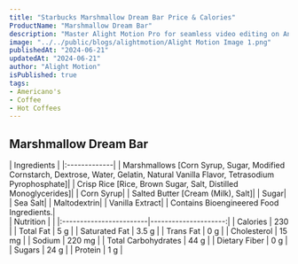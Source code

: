 ```yaml
---
title: "Starbucks Marshmallow Dream Bar Price & Calories"
ProductName: "Marshmallow Dream Bar"
description: "Master Alight Motion Pro for seamless video editing on Android, iOS, and Tablets with our ultimate guide, unlocking advanced features and elevating your skills in 2024!"
image: "../../public/blogs/alightmotion/Alight Motion Image 1.png"
publishedAt: "2024-06-21"
updatedAt: "2024-06-21"
author: "Alight Motion"
isPublished: true
tags:
- Americano's
- Coffee
- Hot Coffees   
---
```


 
## Marshmallow Dream Bar 
  
<div className="tables-container">
  <div className="table-wrapper">
    | Ingredients  |  
    |:-------------|
    | Marshmallows [Corn Syrup, Sugar, Modified Cornstarch, Dextrose, Water, Gelatin, Natural Vanilla Flavor, Tetrasodium Pyrophosphate]|
    | Crisp Rice [Rice, Brown Sugar, Salt, Distilled Monoglycerides]|
    | Corn Syrup|
    | Salted Butter [Cream (Milk), Salt]|
    | Sugar|
    | Sea Salt|
    | Maltodextrin|
    | Vanilla Extract|
    | Contains Bioengineered Food Ingredients.|
  </div>
  <div className="table-wrapper">
    | Nutrition               |                      |  
    |:------------------------|---------------------:|
    | Calories                | 230                  |
    | Total Fat               | 5 g                  |
    | Saturated Fat           | 3.5 g                |
    | Trans Fat               | 0 g                  |
    | Cholesterol             | 15 mg                |
    | Sodium                  | 220 mg               |
    | Total Carbohydrates     | 44 g                 |
    | Dietary Fiber           | 0 g                  |
    | Sugars                  | 24 g                 |
    | Protein                 | 1 g                  |
  </div>
</div>
<style jsx>{`
  .tables-container {
    display: flex;
    flex-direction: row;
    gap: 30px;
  }
  .table-wrapper {
    width: 500px; /* Adjust as needed */
  }
  @media (max-width: 768px) {
    .tables-container {
      flex-direction: column;
      gap: 0px; /* Adjust as needed */
    }
    .table-wrapper {
      width: 100%; /* Adjust as needed */
    }
  }
`}</style>
